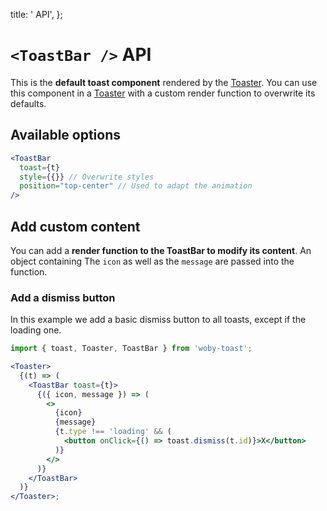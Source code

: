 
  title: '<ToastBar/> API',
};


# `<ToastBar />` API

This is the **default toast component** rendered by the [Toaster](/docs/toaster). You can use this component in a [Toaster](/docs/toaster) with a custom render function to overwrite its defaults.

## Available options

```jsx
<ToastBar
  toast={t}
  style={{}} // Overwrite styles
  position="top-center" // Used to adapt the animation
/>
```

## Add custom content

You can add a **render function to the ToastBar to modify its content**. An object containing The `icon` as well as the `message` are passed into the function.

### Add a dismiss button

In this example we add a basic dismiss button to all toasts, except if the loading one.

```jsx
import { toast, Toaster, ToastBar } from 'woby-toast';

<Toaster>
  {(t) => (
    <ToastBar toast={t}>
      {({ icon, message }) => (
        <>
          {icon}
          {message}
          {t.type !== 'loading' && (
            <button onClick={() => toast.dismiss(t.id)}>X</button>
          )}
        </>
      )}
    </ToastBar>
  )}
</Toaster>;
```

